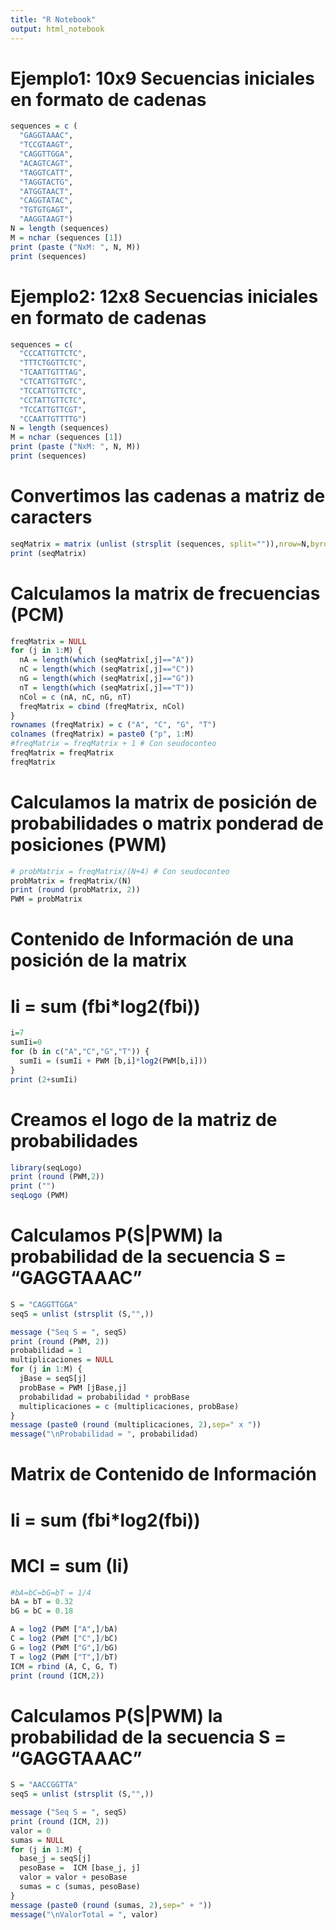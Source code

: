 ```yaml
---
title: "R Notebook"
output: html_notebook
---
```

# Ejemplo1: 10x9 Secuencias iniciales en formato de cadenas
```r
sequences = c (
  "GAGGTAAAC",
  "TCCGTAAGT",
  "CAGGTTGGA",
  "ACAGTCAGT",
  "TAGGTCATT",
  "TAGGTACTG",
  "ATGGTAACT",
  "CAGGTATAC",
  "TGTGTGAGT",
  "AAGGTAAGT")
N = length (sequences)
M = nchar (sequences [1])
print (paste ("NxM: ", N, M))
print (sequences)
```

# Ejemplo2: 12x8 Secuencias iniciales en formato de cadenas
```r
sequences = c(
  "CCCATTGTTCTC",
  "TTTCTGGTTCTC",
  "TCAATTGTTTAG",
  "CTCATTGTTGTC",
  "TCCATTGTTCTC",
  "CCTATTGTTCTC",
  "TCCATTGTTCGT",
  "CCAATTGTTTTG")
N = length (sequences)
M = nchar (sequences [1])
print (paste ("NxM: ", N, M))
print (sequences)
```

# Convertimos las cadenas a matriz de caracters
```r
seqMatrix = matrix (unlist (strsplit (sequences, split="")),nrow=N,byrow = T)
print (seqMatrix)
```

# Calculamos la matrix de frecuencias (PCM)
```r
freqMatrix = NULL
for (j in 1:M) {
  nA = length(which (seqMatrix[,j]=="A"))
  nC = length(which (seqMatrix[,j]=="C"))
  nG = length(which (seqMatrix[,j]=="G"))
  nT = length(which (seqMatrix[,j]=="T"))
  nCol = c (nA, nC, nG, nT)
  freqMatrix = cbind (freqMatrix, nCol)
}
rownames (freqMatrix) = c ("A", "C", "G", "T")
colnames (freqMatrix) = paste0 ("p", 1:M)
#freqMatrix = freqMatrix + 1 # Con seudoconteo
freqMatrix = freqMatrix 
freqMatrix
```

# Calculamos la matrix de posición de probabilidades o matrix ponderad de posiciones (PWM)
```r
# probMatrix = freqMatrix/(N+4) # Con seudoconteo
probMatrix = freqMatrix/(N)
print (round (probMatrix, 2))
PWM = probMatrix
```

# Contenido de Información de una posición de la matrix
# Ii = sum (fbi*log2(fbi))
```r
i=7
sumIi=0
for (b in c("A","C","G","T")) {
  sumIi = (sumIi + PWM [b,i]*log2(PWM[b,i]))
}
print (2+sumIi)
```

# Creamos el logo de la matriz de probabilidades
```r
library(seqLogo)
print (round (PWM,2))
print ("")
seqLogo (PWM)
```

# Calculamos P(S|PWM) la probabilidad de la secuencia S = "GAGGTAAAC"
```r
S = "CAGGTTGGA"
seqS = unlist (strsplit (S,"",))

message ("Seq S = ", seqS)
print (round (PWM, 2))
probabilidad = 1
multiplicaciones = NULL
for (j in 1:M) {
  jBase = seqS[j]
  probBase = PWM [jBase,j]
  probabilidad = probabilidad * probBase
  multiplicaciones = c (multiplicaciones, probBase)
}
message (paste0 (round (multiplicaciones, 2),sep=" x "))
message("\nProbabilidad = ", probabilidad)
```

# Matrix de Contenido de Información 
# Ii = sum (fbi*log2(fbi))
# MCI = sum (Ii)
```r
#bA=bC=bG=bT = 1/4
bA = bT = 0.32
bG = bC = 0.18

A = log2 (PWM ["A",]/bA)
C = log2 (PWM ["C",]/bC)
G = log2 (PWM ["G",]/bG)
T = log2 (PWM ["T",]/bT)
ICM = rbind (A, C, G, T)
print (round (ICM,2))
```


# Calculamos P(S|PWM) la probabilidad de la secuencia S = "GAGGTAAAC"
```r
S = "AACCGGTTA"
seqS = unlist (strsplit (S,"",))

message ("Seq S = ", seqS)
print (round (ICM, 2))
valor = 0
sumas = NULL
for (j in 1:M) {
  base_j = seqS[j]
  pesoBase =  ICM [base_j, j]
  valor = valor + pesoBase
  sumas = c (sumas, pesoBase)
}
message (paste0 (round (sumas, 2),sep=" + "))
message("\nValorTotal = ", valor)
```
